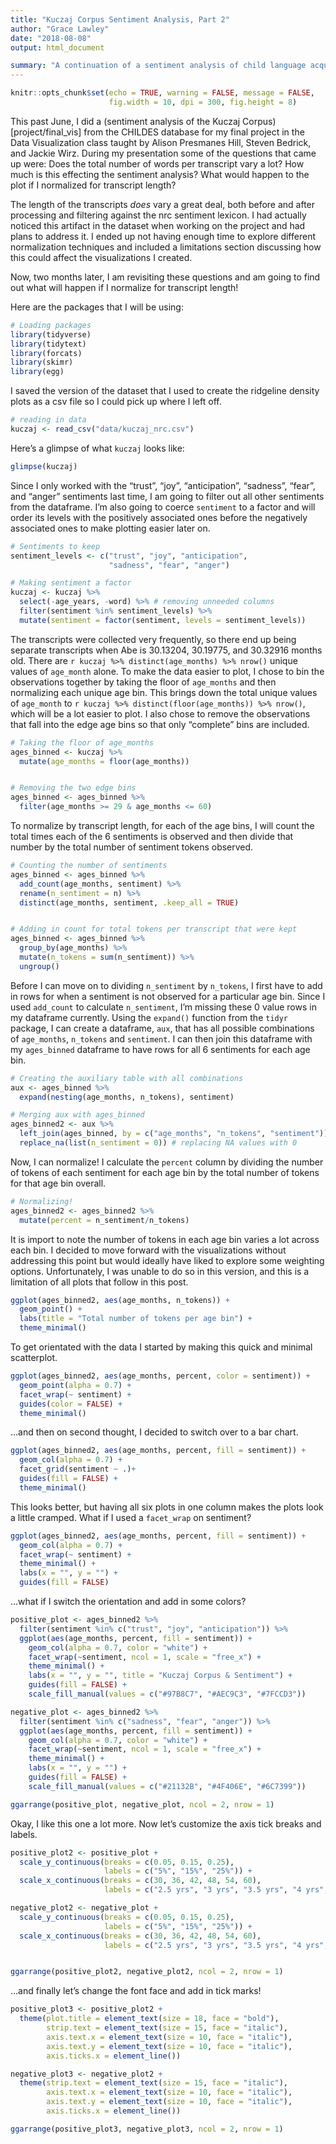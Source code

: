 ```yaml
---
title: "Kuczaj Corpus Sentiment Analysis, Part 2"
author: "Grace Lawley"
date: "2018-08-08"
output: html_document

summary: "A continuation of a sentiment analysis of child language acquisition data using the Kuczaj Corpus from the CHILDES database."
---
```


```r
knitr::opts_chunk$set(echo = TRUE, warning = FALSE, message = FALSE,
                      fig.width = 10, dpi = 300, fig.height = 8)
```

This past June, I did a (sentiment analysis of the Kuczaj Corpus)[project/final_vis] from the CHILDES database for my final project in the Data Visualization class taught by Alison Presmanes Hill, Steven Bedrick, and Jackie Wirz. During my presentation some of the questions that came up were: Does the total number of words per transcript vary a lot? How much is this effecting the sentiment analysis? What would happen to the plot if I normalized for transcript length?

The length of the transcripts *does* vary a great deal, both before and after processing and filtering against the nrc sentiment lexicon. I had actually noticed this artifact in the dataset when working on the project and had plans to address it. I ended up not having enough time to explore different normalization techniques and included a limitations section discussing how this could affect the visualizations I created.

Now, two months later, I am revisiting these questions and am going to find out what will happen if I normalize for transcript length!

Here are the packages that I will be using:
```r
# Loading packages
library(tidyverse)
library(tidytext)
library(forcats)
library(skimr)
library(egg)
```

I saved the version of the dataset that I used to create the ridgeline density plots as a csv file so I could pick up where I left off.
```r
# reading in data
kuczaj <- read_csv("data/kuczaj_nrc.csv")     
```

Here's a glimpse of what `kuczaj` looks like:
```r
glimpse(kuczaj)
```

Since I only worked with the "trust", "joy", "anticipation", "sadness", "fear", and "anger" sentiments last time, I am going to filter out all other sentiments from the dataframe.  I'm also going to coerce `sentiment` to a factor and will order its levels with the positively associated ones before the negatively associated ones to make plotting easier later on.

```r
# Sentiments to keep
sentiment_levels <- c("trust", "joy", "anticipation", 
                      "sadness", "fear", "anger")

# Making sentiment a factor
kuczaj <- kuczaj %>% 
  select(-age_years, -word) %>% # removing unneeded columns
  filter(sentiment %in% sentiment_levels) %>% 
  mutate(sentiment = factor(sentiment, levels = sentiment_levels))
```


The transcripts were collected very frequently, so there end up being separate transcripts when Abe is 30.13204, 30.19775, and 30.32916 months old. There are `r kuczaj %>% distinct(age_months) %>% nrow()` unique values of `age_month` alone. To make the data easier to plot, I chose to bin the observations together by taking the floor of `age_months` and then normalizing each unique age bin. This brings down the total unique values of `age_month` to `r kuczaj %>% distinct(floor(age_months)) %>% nrow()`, which will be a lot easier to plot. I also chose to remove the observations that fall into the edge age bins so that only "complete" bins are included.
```r
# Taking the floor of age_months
ages_binned <- kuczaj %>% 
  mutate(age_months = floor(age_months)) 


# Removing the two edge bins
ages_binned <- ages_binned %>% 
  filter(age_months >= 29 & age_months <= 60)
```


To normalize by transcript length, for each of the age bins, I will count the total times each of the 6 sentiments is observed and then divide that number by the total number of sentiment tokens observed.
```r
# Counting the number of sentiments 
ages_binned <- ages_binned %>% 
  add_count(age_months, sentiment) %>% 
  rename(n_sentiment = n) %>% 
  distinct(age_months, sentiment, .keep_all = TRUE)


# Adding in count for total tokens per transcript that were kept
ages_binned <- ages_binned %>% 
  group_by(age_months) %>% 
  mutate(n_tokens = sum(n_sentiment)) %>% 
  ungroup()
```

Before I can move on to dividing `n_sentiment` by `n_tokens`, I first have to add in rows for when a sentiment is not observed for a particular age bin. Since I used `add_count` to calculate `n_sentiment`, I'm missing these 0 value rows in my dataframe currently. Using the `expand()` function from the `tidyr` package, I can create a dataframe, `aux`, that has all possible combinations of `age_months`, `n_tokens` and `sentiment`. I can then join this dataframe with my `ages_binned` dataframe to have rows for all 6 sentiments for each age bin.
```r
# Creating the auxiliary table with all combinations
aux <- ages_binned %>% 
  expand(nesting(age_months, n_tokens), sentiment)

# Merging aux with ages_binned
ages_binned2 <- aux %>% 
  left_join(ages_binned, by = c("age_months", "n_tokens", "sentiment")) %>% 
  replace_na(list(n_sentiment = 0)) # replacing NA values with 0
```

Now, I can normalize! I calculate the `percent` column by dividing the number of tokens of each sentiment for each age bin by the total number of tokens for that age bin overall.
```r
# Normalizing!
ages_binned2 <- ages_binned2 %>% 
  mutate(percent = n_sentiment/n_tokens)
```


It is import to note the number of tokens in each age bin varies a lot across each bin. I decided to move forward with the visualizations without addressing this point but would ideally have liked to explore some weighting options. Unfortunately, I was unable to do so in this version, and this is a limitation of all plots that follow in this post.
```r
ggplot(ages_binned2, aes(age_months, n_tokens)) +
  geom_point() + 
  labs(title = "Total number of tokens per age bin") +
  theme_minimal()
```

To get orientated with the data I started by making this quick and minimal scatterplot. 
```r
ggplot(ages_binned2, aes(age_months, percent, color = sentiment)) +
  geom_point(alpha = 0.7) +
  facet_wrap(~ sentiment) +
  guides(color = FALSE) +
  theme_minimal()

```

...and then on second thought, I decided to switch over to a bar chart.
```r
ggplot(ages_binned2, aes(age_months, percent, fill = sentiment)) +
  geom_col(alpha = 0.7) +
  facet_grid(sentiment ~ .)+
  guides(fill = FALSE) +
  theme_minimal()
```

This looks better, but having all six plots in one column makes the plots look a little cramped. What if I used a `facet_wrap` on sentiment?
```r
ggplot(ages_binned2, aes(age_months, percent, fill = sentiment)) +
  geom_col(alpha = 0.7) +
  facet_wrap(~ sentiment) + 
  theme_minimal() +
  labs(x = "", y = "") +
  guides(fill = FALSE)
```

...what if I switch the orientation and add in some colors?
```r
positive_plot <- ages_binned2 %>% 
  filter(sentiment %in% c("trust", "joy", "anticipation")) %>% 
  ggplot(aes(age_months, percent, fill = sentiment)) +
    geom_col(alpha = 0.7, color = "white") +
    facet_wrap(~sentiment, ncol = 1, scale = "free_x") +
    theme_minimal() +
    labs(x = "", y = "", title = "Kuczaj Corpus & Sentiment") +
    guides(fill = FALSE) +
    scale_fill_manual(values = c("#97B8C7", "#AEC9C3", "#7FCCD3")) 

negative_plot <- ages_binned2 %>% 
  filter(sentiment %in% c("sadness", "fear", "anger")) %>% 
  ggplot(aes(age_months, percent, fill = sentiment)) +
    geom_col(alpha = 0.7, color = "white") +
    facet_wrap(~sentiment, ncol = 1, scale = "free_x") +
    theme_minimal() +
    labs(x = "", y = "") +
    guides(fill = FALSE) +
    scale_fill_manual(values = c("#21132B", "#4F406E", "#6C7399"))

ggarrange(positive_plot, negative_plot, ncol = 2, nrow = 1)
```

Okay, I like this one a lot more. Now let's customize the axis tick breaks and labels. 
```r
positive_plot2 <- positive_plot +
  scale_y_continuous(breaks = c(0.05, 0.15, 0.25),
                     labels = c("5%", "15%", "25%")) +
  scale_x_continuous(breaks = c(30, 36, 42, 48, 54, 60),
                     labels = c("2.5 yrs", "3 yrs", "3.5 yrs", "4 yrs", "4.5 yrs", "5 yrs")) 

negative_plot2 <- negative_plot +
  scale_y_continuous(breaks = c(0.05, 0.15, 0.25),
                     labels = c("5%", "15%", "25%")) +
  scale_x_continuous(breaks = c(30, 36, 42, 48, 54, 60),
                     labels = c("2.5 yrs", "3 yrs", "3.5 yrs", "4 yrs", "4.5 yrs", "5 yrs")) 


ggarrange(positive_plot2, negative_plot2, ncol = 2, nrow = 1)
```


...and finally let's change the font face and add in tick marks! 
```r
positive_plot3 <- positive_plot2 +
  theme(plot.title = element_text(size = 18, face = "bold"),
        strip.text = element_text(size = 15, face = "italic"),
        axis.text.x = element_text(size = 10, face = "italic"),
        axis.text.y = element_text(size = 10, face = "italic"),
        axis.ticks.x = element_line())

negative_plot3 <- negative_plot2 +
  theme(strip.text = element_text(size = 15, face = "italic"),
        axis.text.x = element_text(size = 10, face = "italic"),
        axis.text.y = element_text(size = 10, face = "italic"),
        axis.ticks.x = element_line())

ggarrange(positive_plot3, negative_plot3, ncol = 2, nrow = 1)
```
